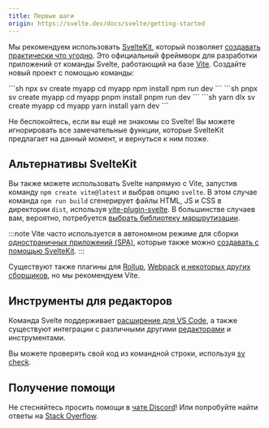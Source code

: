 ```yaml
---
title: Первые шаги
origin: https://svelte.dev/docs/svelte/getting-started
---
```


Мы рекомендуем использовать [SvelteKit](https://svelte.dev/docs/kit), который позволяет [создавать практически что угодно](https://svelte.dev/docs/kit/project-types). Это официальный фреймворк для разработки приложений от команды Svelte, работающий на базе [Vite](https://vite.dev/). Создайте новый проект с помощью команды:


<Tabs syncKey="starlight-package-managers-pkg">
  <TabItem icon="seti:npm" label="npm">
    ```sh
    npx sv create myapp
    cd myapp
    npm install
    npm run dev
    ```
  </TabItem>
  <TabItem icon="pnpm" label="pnpm">
    ```sh
    pnpx sv create myapp
    cd myapp
    pnpm install
    pnpm run dev
    ```
  </TabItem>
  <TabItem icon="seti:yarn" label="yarn">
    ```sh
    yarn dlx sv create myapp
    cd myapp
    yarn install
    yarn dev
    ```
  </TabItem>
</Tabs>

Не беспокойтесь, если вы ещё не знакомы со Svelte! Вы можете игнорировать все замечательные функции, которые SvelteKit предлагает на данный момент, и вернуться к ним позже.

## Альтернативы SvelteKit

Вы также можете использовать Svelte напрямую с Vite, запустив команду `npm create vite@latest` и выбрав опцию `svelte`. В этом случае команда `npm run build` сгенерирует файлы HTML, JS и CSS в директории `dist`, используя [vite-plugin-svelte](https://github.com/sveltejs/vite-plugin-svelte). В большинстве случаев вам, вероятно, потребуется [выбрать библиотеку маршрутизации](/misc/faq#есть-ли-роутер).

:::note
Vite часто используется в автономном режиме для сборки [одностраничных приложений (SPA)](https://svelte.dev/docs/kit/glossary#SPA), которые также можно [создавать с помощью SvelteKit](https://svelte.dev/docs/kit/single-page-apps).
:::

Существуют также плагины для [Rollup](https://github.com/sveltejs/rollup-plugin-svelte), [Webpack](https://github.com/sveltejs/svelte-loader) [и некоторых других сборщиков](https://sveltesociety.dev/packages?category=build-plugins), но мы рекомендуем Vite.

## Инструменты для редакторов

Команда Svelte поддерживает [расширение для VS Code](https://marketplace.visualstudio.com/items?itemName=svelte.svelte-vscode), а также существуют интеграции с различными другими [редакторами](https://sveltesociety.dev/resources#editor-support) и инструментами.

Вы можете проверять свой код из командной строки, используя [sv check](https://github.com/sveltejs/cli).

## Получение помощи

Не стесняйтесь просить помощи в [чате Discord](https://svelte.dev/chat)! Или попробуйте найти ответы на [Stack Overflow](https://stackoverflow.com/questions/tagged/svelte).
